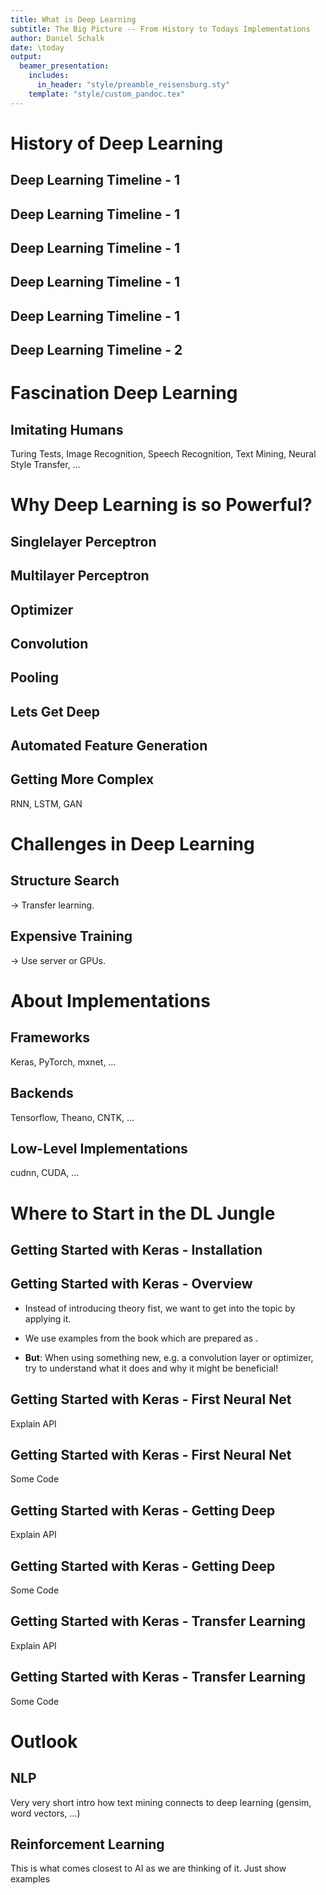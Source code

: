 ```yaml
---
title: What is Deep Learning
subtitle: The Big Picture -- From History to Todays Implementations
author: Daniel Schalk
date: \today
output:
  beamer_presentation:
    includes:
      in_header: "style/preamble_reisensburg.sty"
    template: "style/custom_pandoc.tex"
---
```


# History of Deep Learning

## Deep Learning Timeline - 1

\hbox{\hspace{-6.5em} \includegraphics[width=14cm,page=1]{images/dl_history1.pdf}}
\addtocounter{framenumber}{-1}

## Deep Learning Timeline - 1

\hbox{\hspace{-6.5em} \includegraphics[width=14cm,page=2]{images/dl_history1.pdf}}
\addtocounter{framenumber}{-1}

## Deep Learning Timeline - 1

\hbox{\hspace{-6.5em} \includegraphics[width=14cm,page=3]{images/dl_history1.pdf}}
\addtocounter{framenumber}{-1}

## Deep Learning Timeline - 1

\hbox{\hspace{-6.5em} \includegraphics[width=14cm,page=4]{images/dl_history1.pdf}}
\addtocounter{framenumber}{-1}

## Deep Learning Timeline - 1

\hbox{\hspace{-6.5em} \includegraphics[width=14cm,page=5]{images/dl_history1.pdf}}


\addtocounter{framenumber}{-1}

## Deep Learning Timeline - 2

# Fascination Deep Learning

## Imitating Humans

Turing Tests, Image Recognition, Speech Recognition, Text Mining, Neural Style Transfer, ...

# Why Deep Learning is so Powerful?

## Singlelayer Perceptron

## Multilayer Perceptron

## Optimizer

## Convolution

## Pooling

## Lets Get Deep

## Automated Feature Generation

## Getting More Complex

RNN, LSTM, GAN

# Challenges in Deep Learning

## Structure Search

$\rightarrow$ Transfer learning.

## Expensive Training

$\rightarrow$ Use server or GPUs.

## 

# About Implementations

## Frameworks

Keras, PyTorch, mxnet, ...

## Backends

Tensorflow, Theano, CNTK, ...

## Low-Level Implementations

cudnn, CUDA, ...

# Where to Start in the DL Jungle

## Getting Started with Keras - Installation

## Getting Started with Keras - Overview

-   Instead of introducing theory fist, we want to get into the topic by applying it.

-   We use examples from the book \href{https://www.manning.com/books/deep-learning-with-python}{\alert{Deep Learning with Python}} which are prepared as \href{https://github.com/fchollet/deep-learning-with-python-notebooks}{\alert{notebooks}}.

-   **But**: When using something new, e.g. a convolution layer or optimizer, try to understand what it does and why it might be beneficial!

## Getting Started with Keras - First Neural Net

Explain API

## Getting Started with Keras - First Neural Net

Some Code

## Getting Started with Keras - Getting Deep

Explain API

## Getting Started with Keras - Getting Deep

Some Code

## Getting Started with Keras - Transfer Learning

Explain API

## Getting Started with Keras - Transfer Learning

Some Code

# Outlook

## NLP

Very very short intro how text mining connects to deep learning (gensim, word vectors, ...)

## Reinforcement Learning

This is what comes closest to AI as we are thinking of it. Just show examples

## 